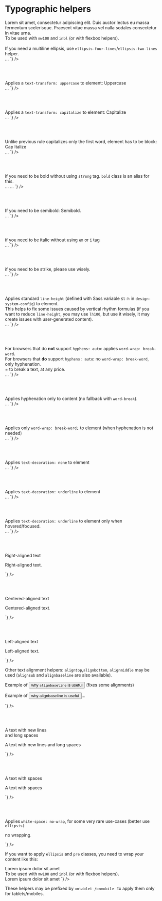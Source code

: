 
<Meta title="CSS / Front-End helpers / Typographic" />

# Typographic helpers

<div class="flex flex-spacebetween mb2 onmobile-flex-column">
  <div class="w49 flex-self-vcenter">
    <span class="ellipsis inbl mw100p">Lorem sit amet, consectetur adipiscing elit. Duis auctor lectus eu massa fermentum scelerisque. Praesent vitae massa vel nulla sodales consectetur in vitae urna.</span><br />
    To be used with <code>mw100</code> and <code>inbl</code> (or with flexbox helpers).<br /><br />
    If you need a multiline ellipsis, use <code>ellipsis-four-lines</code>/<code>ellipsis-two-lines</code> helper.
  </div>
  <div class="w49">
<Source
  language='html'
  dark
  format
  code={`
<span className="ellipsis">…</span>
`}
/>
  </div>
</div>

<br /><br />

<div class="flex flex-spacebetween mb2 onmobile-flex-column">
  <div class="w49 flex-self-vcenter">
      Applies a <code>text-transform: uppercase</code> to element: <span class="uppercase">Uppercase</span>
  </div>
  <div class="w49">
<Source
  language='html'
  dark
  format
  code={`
<span className="uppercase">…</span>
`}
/>
  </div>
</div>

<br /><br />

<div class="flex flex-spacebetween mb2 onmobile-flex-column">
  <div class="w49 flex-self-vcenter">
      Applies a <code>text-transform: capitalize</code> to element: <span class="capitalize">Capitalize</span>
  </div>
  <div class="w49">
<Source
  language='html'
  dark
  format
  code={`
<span className="capitalize">…</span>
`}
/>
  </div>
</div>

<br /><br />

<div class="flex flex-spacebetween mb2 onmobile-flex-column">
  <div class="w49 flex-self-vcenter">
      Unlike previous rule capitalizes only the first word, element has to be block: <div class="capitalize-block">Cap Italize</div>
  </div>
  <div class="w49">
<Source
  language='html'
  dark
  format
  code={`
<span className="capitalize-sentence">…</span>
`}
/>
  </div>
</div>

<br /><br />

<div class="flex flex-spacebetween mb2 onmobile-flex-column">
  <div class="w49 flex-self-vcenter">
      <span class="strong">if you need to be bold</span> without using <code>strong</code> tag. <code>bold</code> class is an alias for this.
  </div>
  <div class="w49">
<Source
  language='html'
  dark
  format
  code={`
<span className="strong">…</span>
<span className="bold">…</span>
`}
/>
  </div>
</div>

<br /><br />

<div class="flex flex-spacebetween mb2 onmobile-flex-column">
  <div class="w49 flex-self-vcenter">
      If you need to be semibold: <span class="semibold">Semibold</span>.
  </div>
  <div class="w49">
<Source
  language='html'
  dark
  format
  code={`
<span className="semibold">…</span>
`}
/>

  </div>
</div>

<br /><br />

<div class="flex flex-spacebetween mb2 onmobile-flex-column">
  <div class="w49 flex-self-vcenter">
      <span class="italic">if you need to be italic</span> without using <code>em</code> or <code>i</code> tag
  </div>
  <div class="w49">
<Source
  language='html'
  dark
  format
  code={`
<span className="italic">…</span>
`}
/>
  </div>
</div>

<br /><br />

<div class="flex flex-spacebetween mb2 onmobile-flex-column">
	<div class="w49 flex-self-vcenter">
		<span class="strike">if you need to be strike</span>, please use wisely.
	</div>
  <div class="w49">
<Source
  language='html'
  dark
  format
  code={`
<span className="strike">…</span>
`}
/>
	</div>
</div>

<br /><br />

<div class="flex flex-spacebetween mb2 onmobile-flex-column">
  <div class="w49 flex-self-vcenter">
      Applies standard <code>line-height</code> (defined with Sass variable <code>$l-h</code> in <code>design-system-config</code>) to element.<br /> 
      This helps to fix some issues caused by vertical rhythm formulas (if you want to reduce <code>line-height</code>, you may use <code>lh100</code>, but use it wisely, it may create issues with user-generated content).
  </div>
  <div class="w49">
<Source
  language='html'
  dark
  format
  code={`
<span className="lh-standard">…</span>
`}
/>
  </div>
</div>

<br /><br />

<div class="flex flex-spacebetween mb2 onmobile-flex-column">
  <div class="w49 flex-self-vcenter">
	  For browsers that do <strong>not</strong> support <code>hyphens: auto</code>: applies <code>word-wrap: break-word</code>.<br />
	  For browsers that <strong>do</strong> support <code>hyphens: auto</code>: no <code>word-wrap: break-word</code>, only hyphenation.<br />
	  = to break a text, at any price.
  </div>
  <div class="w49">
<Source
  language='html'
  dark
  format
  code={`
<span className="cut">…</span>
`}
/>
  </div>
</div>

<br /><br />

<div class="flex flex-spacebetween mb2 onmobile-flex-column">
  <div class="w49 flex-self-vcenter">
      Applies hyphenation only to content (no fallback with <code>word-break</code>).
  </div>
  <div class="w49">
<Source
  language='html'
  dark
  format
  code={`
<span className="hyphens">…</span>
`}
/>
  </div>
</div>

<br /><br />

<div class="flex flex-spacebetween mb2 onmobile-flex-column">
  <div class="w49 flex-self-vcenter">
      Applies only <code>word-wrap: break-word;</code> to element (when hyphenation is not needed)
  </div>
  <div class="w49">
<Source
  language='html'
  dark
  format
  code={`
<span className="break">…</span>
`}
/>
  </div>
</div>

<br /><br />

<div class="flex flex-spacebetween mb2 onmobile-flex-column">
  <div class="w49 flex-self-vcenter">
      Applies <code>text-decoration: none</code> to element
  </div>
  <div class="w49">
<Source
  language='html'
  dark
  format
  code={`
<span className="nodecoration">…</span>
`}
/>
  </div>
</div>

<br /><br />

<div class="flex flex-spacebetween mb2 onmobile-flex-column">
  <div class="w49 flex-self-vcenter">
      Applies <code>text-decoration: underline</code> to element
  </div>
  <div class="w49">
<Source
  language='html'
  dark
  format
  code={`
<span className="underline">…</span>
`}
/>
  </div>
</div>

<br /><br />

<div class="flex flex-spacebetween mb2 onmobile-flex-column">
  <div class="w49 flex-self-vcenter">
      Applies <code>text-decoration: underline</code> to element only when hovered/focused.
  </div>
  <div class="w49">
<Source
  language='html'
  dark
  format
  code={`
<span className="underline-hover">…</span>
`}
/>
  </div>
</div>

<br /><br />

<div class="flex flex-spacebetween mb2 onmobile-flex-column">
  <div class="w49 flex-self-vcenter">
    <p class="alignright">Right-aligned text</p>
  </div>
  <div class="w49">
<Source
  language='html'
  dark
  format
  code={`
<p className="alignright">Right-aligned text.</p>
`}
/>
  </div>
</div>

<br /><br />

<div class="flex flex-spacebetween mb2 onmobile-flex-column">
  <div class="w49 flex-self-vcenter">
    <p class="aligncenter">Centered-aligned text</p>
  </div>
  <div class="w49">
<Source
  language='html'
  dark
  format
  code={`
<p className="aligncenter">Centered-aligned text.</p>
`}
/>
  </div>
</div>

<br /><br />

<div class="flex flex-spacebetween mb2 onmobile-flex-column">
  <div class="w49 flex-self-vcenter">
    <p class="alignleft">Left-aligned text</p>
  </div>
  <div class="w49">
<Source
  language='html'
  dark
  format
  code={`
<p className="alignleft">Left-aligned text.</p>
`}
/>
  </div>
</div>

Other text alignment helpers: <code>aligntop</code>,<code>alignbottom</code>, <code>alignmiddle</code> may be used (<code>alignsub</code> and <code>alignbaseline</code> are also available).

<div class="flex flex-spacebetween mb2 onmobile-flex-column">
  <div class="w49 flex-self-vcenter">
    <p class="alignleft">Example of <button type="button" class="link alignbaseline">why <code>alignbaseline</code> is useful</button> (fixes some alignments)</p>
  </div>
  <div class="w49">
<Source
  language='html'
  dark
  format
  code={`
<p>Example of 
  <button className="link alignbaseline">
  why alignbaseline is useful
  </button>…</p>
`}
/>
  </div>
</div>

<br /><br />

<div class="flex flex-spacebetween mb2 onmobile-flex-column">
	<div class="w49 flex-self-vcenter">
	  <p class="pre-wrap">A text with
new lines<br />
and long      spaces</p>
	</div>
  <div class="w49">
<Source
  language='html'
  dark
  format
  code={`
<p className="pre-wrap">A text with new lines
and long      spaces</p>
`}
/>
	</div>
</div>

<br /><br />

<div class="flex flex-spacebetween mb2 onmobile-flex-column">
	<div class="w49 flex-self-vcenter">
	  <p class="pre">A text with  spaces</p>
	</div>
  <div class="w49">
<Source
  language='html'
  dark
  format
  code={`
<p className="pre">A text with  spaces</p>
`}
/>
	</div>
</div>

<br /><br />

<div class="flex flex-spacebetween mb2 onmobile-flex-column">
  <div class="w49 flex-self-vcenter">
    <p class="alignleft">Applies <code>white-space: no-wrap</code>, for some very rare use-cases (better use <code>ellipsis)</code></p>
  </div>
  <div class="w49">
<Source
  language='html'
  dark
  format
  code={`
<p className="no-wrap">no wrapping.</p>
`}
/>
  </div>
</div>

If you want to apply <code>ellipsis</code> and <code>pre</code> classes, you need to wrap your content like this:

<div class="flex flex-spacebetween mb2 onmobile-flex-column">
  <div class="w49 flex-self-vcenter">
    <span class="ellipsis inbl mw100p"><span class="pre">Lorem    ipsum dolor sit amet</span></span><br />
    To be used with <code>mw100</code> and <code>inbl</code> (or with flexbox helpers).
  </div>
  <div class="w49">
<Source
  language='html'
  dark
  format
  code={`
<span className="ellipsis">
  <span className="pre">
  Lorem    ipsum dolor sit amet
  </span>
  </span>
`}
/>

  </div>
</div>

These helpers may be prefixed by <code>ontablet-/onmobile-</code> to apply them only for tablets/mobiles.


